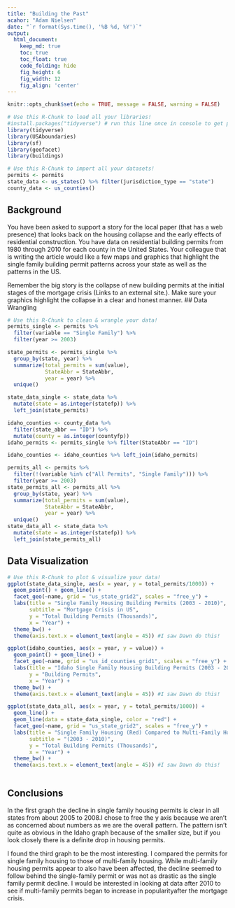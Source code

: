 ```yaml
---
title: "Building the Past"
acahor: "Adam Nielsen"
date: "`r format(Sys.time(), '%B %d, %Y')`"
output:
  html_document:  
    keep_md: true
    toc: true
    toc_float: true
    code_folding: hide
    fig_height: 6
    fig_width: 12
    fig_align: 'center'
---
```


```r
knitr::opts_chunk$set(echo = TRUE, message = FALSE, warning = FALSE)
```

```r
# Use this R-Chunk to load all your libraries!
#install.packages("tidyverse") # run this line once in console to get package
library(tidyverse)
library(USAboundaries)
library(sf)
library(geofacet)
library(buildings)
```

```r
# Use this R-Chunk to import all your datasets!
permits <- permits
state_data <- us_states() %>% filter(jurisdiction_type == "state")
county_data <- us_counties()
```

## Background

You have been asked to support a story for the local paper (that has a web presence) that looks back on the housing collapse and the early effects of residential construction. You have data on residential building permits from 1980 through 2010 for each county in the United States. Your colleague that is writing the article would like a few maps and graphics that highlight the single family building permit patterns across your state as well as the patterns in the US.

Remember the big story is the collapse of new building permits at the initial stages of the mortgage crisis (Links to an external site.). Make sure your graphics highlight the collapse in a clear and honest manner.
## Data Wrangling

```r
# Use this R-Chunk to clean & wrangle your data!
permits_single <- permits %>%
  filter(variable == "Single Family") %>%
  filter(year >= 2003)

state_permits <- permits_single %>%
  group_by(state, year) %>%
  summarize(total_permits = sum(value),
            StateAbbr = StateAbbr,
            year = year) %>%
  unique()

state_data_single <- state_data %>%
  mutate(state = as.integer(statefp)) %>%
  left_join(state_permits)

idaho_counties <- county_data %>% 
  filter(state_abbr == "ID") %>%
  mutate(county = as.integer(countyfp))
idaho_permits <- permits_single %>% filter(StateAbbr == "ID")

idaho_counties <- idaho_counties %>% left_join(idaho_permits)

permits_all <- permits %>%
  filter(!(variable %in% c("All Permits", "Single Family"))) %>%
  filter(year >= 2003)
state_permits_all <- permits_all %>%
  group_by(state, year) %>%
  summarize(total_permits = sum(value),
            StateAbbr = StateAbbr,
            year = year) %>%
  unique()
state_data_all <- state_data %>%
  mutate(state = as.integer(statefp)) %>%
  left_join(state_permits_all)
```

## Data Visualization

```r
# Use this R-Chunk to plot & visualize your data!
ggplot(state_data_single, aes(x = year, y = total_permits/1000)) +
  geom_point() + geom_line() +
  facet_geo(~name, grid = "us_state_grid2", scales = "free_y") +
  labs(title = "Single Family Housing Building Permits (2003 - 2010)",
       subtitle = "Mortgage Crisis in US",
       y = "Total Building Permits (Thousands)",
       x = "Year") +
  theme_bw() +
  theme(axis.text.x = element_text(angle = 45)) #I saw Dawn do this!

ggplot(idaho_counties, aes(x = year, y = value)) +
  geom_point() + geom_line() +
  facet_geo(~name, grid = "us_id_counties_grid1", scales = "free_y") +
  labs(title = "Idaho Single Family Housing Building Permits (2003 - 2010)",
       y = "Building Permits",
       x = "Year") +
  theme_bw() +
  theme(axis.text.x = element_text(angle = 45)) #I saw Dawn do this!

ggplot(state_data_all, aes(x = year, y = total_permits/1000)) +
  geom_line() +
  geom_line(data = state_data_single, color = "red") +
  facet_geo(~name, grid = "us_state_grid2", scales = "free_y") +
  labs(title = "Single Family Housing (Red) Compared to Multi-Family Housing Permits",
       subtitle = "(2003 - 2010)",
       y = "Total Building Permits (Thousands)",
       x = "Year") +
  theme_bw() +
  theme(axis.text.x = element_text(angle = 45)) #I saw Dawn do this!
  
```

## Conclusions
In the first graph the decline in single family housing permits is clear in all states from about 2005 to 2008.I chose to free the y axis because we aren't as concerned about numbers as we are the overall pattern. The pattern isn't quite as obvious in the Idaho graph because of the smaller size, but if you look closely there is a definite drop in housing permits.

I found the third graph to be the most interesting. I compared the permits for single family housing to those of multi-family housing. While multi-family housing permits appear to also have been affected, the decline seemed to follow behind the single-family permit or was not as drastic as the single family permit decline. I would be interested in looking at data after 2010 to see if multi-family permits began to increase in popularityafter the mortgage crisis.